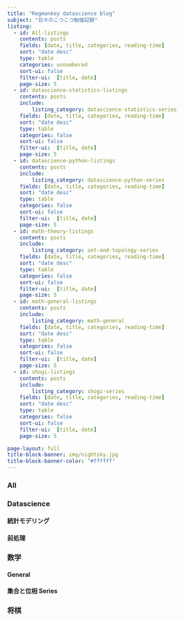 ```yaml
---
title: "Regmonkey datascience blog"
subject: "日々のこつこつ勉強記録"
listing:
  - id: All-listings
    contents: posts
    fields: [date, title, categories, reading-time]
    sort: "date desc"
    type: table
    categories: unnumbered
    sort-ui: false
    filter-ui:  [title, date]
    page-size: 5
  - id: datascience-statistics-listings
    contents: posts
    include: 
        listing_category: datascience-statistics-series
    fields: [date, title, categories, reading-time]
    sort: "date desc"
    type: table
    categories: false
    sort-ui: false
    filter-ui:  [title, date]
    page-size: 5
  - id: datascience-python-listings
    contents: posts
    include: 
        listing_category: datascience-python-series
    fields: [date, title, categories, reading-time]
    sort: "date desc"
    type: table
    categories: false
    sort-ui: false
    filter-ui:  [title, date]
    page-size: 5
  - id: math-theory-listings
    contents: posts
    include: 
        listing_category: set-and-topology-series
    fields: [date, title, categories, reading-time]
    sort: "date desc"
    type: table
    categories: false
    sort-ui: false
    filter-ui:  [title, date]
    page-size: 5
  - id: math-general-listings
    contents: posts
    include: 
        listing_category: math-general
    fields: [date, title, categories, reading-time]
    sort: "date desc"
    type: table
    categories: false
    sort-ui: false
    filter-ui:  [title, date]
    page-size: 5
  - id: shogi-listings
    contents: posts
    include: 
        listing_category: shogi-series
    fields: [date, title, categories, reading-time]
    sort: "date desc"
    type: table
    categories: false
    sort-ui: false
    filter-ui:  [title, date]
    page-size: 5

page-layout: full
title-block-banner: img/nightsky.jpg
title-block-banner-color: "#ffffff"
---
```



### All

:::{#All-listings}
:::

### Datascience
#### 統計モデリング

:::{#datascience-statistics-listings}
:::


#### 前処理

:::{#datascience-python-listings}
:::

### 数学

#### General

:::{#math-general-listings}
:::


#### 集合と位相 Series

:::{#math-theory-listings}
:::

### 将棋

:::{#shogi-listings}
:::
